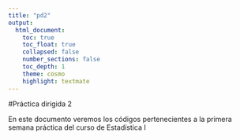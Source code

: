 ```yaml
---
title: "pd2"
output:
  html_document:
    toc: true
    toc_float: true
    collapsed: false
    number_sections: false
    toc_depth: 1
    theme: cosmo
    highlight: textmate
---
```


#Práctica dirigida 2

En este documento veremos los códigos pertenecientes a la primera semana práctica del curso de Estadística I
